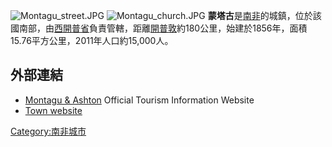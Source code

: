 [[Image:Montagu_street.JPG|right]]
[[Image:Montagu_church.JPG|right]]
'''蒙塔古'''是[[南非|南非]]的城鎮，位於該國南部，由[[西開普省|西開普省]]負責管轄，距離[[開普敦|開普敦]]約180公里，始建於1856年，面積15.76平方公里，2011年人口約15,000人。

==外部連結==
{{Reflist}}
* [http://www.montagu-ashton.info/ Montagu & Ashton] Official Tourism Information Website
* [http://www.montagu.org.za/ Town website]

{{SouthAfrica-geo-stub}}
[[Category:南非城市|Category:南非城市]]